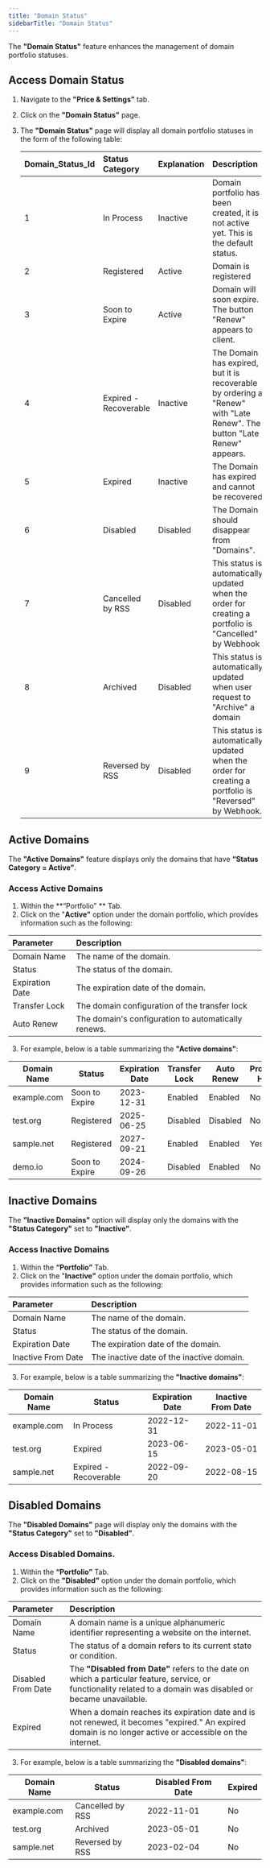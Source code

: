```yaml
---
title: "Domain Status"
sidebarTitle: "Domain Status"
---
```


The **"Domain Status"** feature enhances the management of domain portfolio statuses.

## Access Domain Status

1. Navigate to the **"Price & Settings"** tab.
2. Click on the **"Domain Status"** page.
3. The **"Domain Status"** page will display all domain portfolio statuses in the form of the following table:

   | Domain_Status_Id | Status Category       | Explanation | Description                                                                                                             |
   | :--------------- | :-------------------- | :---------- | :---------------------------------------------------------------------------------------------------------------------- |
   | 1                | In Process            | Inactive    | Domain portfolio has been created, it is not active yet. This is the default status.                                    |
   | 2                | Registered            | Active      | Domain is registered                                                                                                    |
   | 3                | Soon to Expire        | Active      | Domain will soon expire. The button "Renew" appears to client.                                                          |
   | 4                | Expired - Recoverable | Inactive    | The Domain has expired, but it is recoverable by ordering a "Renew" with "Late Renew". The button "Late Renew" appears. |
   | 5                | Expired               | Inactive    | The Domain has expired and cannot be recovered                                                                          |
   | 6                | Disabled              | Disabled    | The Domain should disappear from "Domains".                                                                             |
   | 7                | Cancelled by RSS      | Disabled    | This status is automatically updated when the order for creating a portfolio is "Cancelled" by Webhook                  |
   | 8                | Archived              | Disabled    | This status is automatically updated when user request to "Archive" a domain                                            |
   | 9                | Reversed by RSS       | Disabled    | This status is automatically updated when the order for creating a portfolio is "Reversed" by Webhook.                  |

## Active Domains

The **"Active Domains"** feature displays only the domains that have **“Status Category = Active”**.

### Access Active Domains

1. Within the **“Portfolio” ** Tab. 
2. Click on the "**Active"** option under the domain portfolio, which provides information such as the following:

| Parameter       | Description                                         |
| :-------------- | :-------------------------------------------------- |
| Domain Name     | The name of the domain.                             |
| Status          | The status of the domain.                           |
| Expiration Date | The expiration date of the domain.                  |
| Transfer Lock   | The domain configuration of the transfer lock       |
| Auto Renew      | The domain's configuration to automatically renews. |

3. For example, below is a table summarizing the **"Active domains"**:

| Domain Name | Status         | Expiration Date | Transfer Lock | Auto Renew | Provider Hold | Client Hold |
| ----------- | -------------- | --------------- | ------------- | ---------- | ------------- | ----------- |
| example.com | Soon to Expire | 2023-12-31      | Enabled       | Enabled    | No            | No          |
| test.org    | Registered     | 2025-06-25      | Disabled      | Disabled   | No            | Yes         |
| sample.net  | Registered     | 2027-09-21      | Enabled       | Enabled    | Yes           | No          |
| demo.io     | Soon to Expire | 2024-09-26      | Disabled      | Enabled    | No            | No          |

## Inactive Domains

The **"Inactive Domains"** option will display only the domains with the **"Status Category"** set to **"Inactive"**.

### Access Inactive Domains

1. Within the **“Portfolio”** Tab. 
2. Click on the "**Inactive"** option under the domain portfolio, which provides information such as the following:

| Parameter          | Description                               |
| :----------------- | :---------------------------------------- |
| Domain Name        | The name of the domain.                   |
| Status             | The status of the domain.                 |
| Expiration Date    | The expiration date of the domain.        |
| Inactive From Date | The inactive date of the inactive domain. |

3. For example, below is a table summarizing the **"Inactive domains"**:

| Domain Name | Status                | Expiration Date | Inactive From Date |
| ----------- | --------------------- | --------------- | ------------------ |
| example.com | In Process            | 2022-12-31      | 2022-11-01         |
| test.org    | Expired               | 2023-06-15      | 2023-05-01         |
| sample.net  | Expired - Recoverable | 2022-09-20      | 2022-08-15         |

## Disabled Domains

The **"Disabled Domains"** page will display only the domains with the **"Status Category"** set to **"Disabled"**.

### Access Disabled Domains.

1. Within the **“Portfolio”** Tab. 
2. Click on the **"Disabled"** option under the domain portfolio, which provides information such as the following: 

| Parameter          | Description                                                                                                                                                      |
| :----------------- | :--------------------------------------------------------------------------------------------------------------------------------------------------------------- |
| Domain Name        | A domain name is a unique alphanumeric identifier representing a website on the internet.                                                                        |
| Status             | The status of a domain refers to its current state or condition.                                                                                                 |
| Disabled From Date | The **"Disabled from Date"** refers to the date on which a particular feature, service, or functionality related to a domain was disabled or became unavailable. |
| Expired            | When a domain reaches its expiration date and is not renewed, it becomes "expired." An expired domain is no longer active or accessible on the internet.         |

3. For example, below is a table summarizing the **"Disabled domains"**:

| Domain Name | Status           | Disabled From Date | Expired |
| ----------- | ---------------- | ------------------ | ------- |
| example.com | Cancelled by RSS | 2022-11-01         | No      |
| test.org    | Archived         | 2023-05-01         | No      |
| sample.net  | Reversed by RSS  | 2023-02-04         | No      |